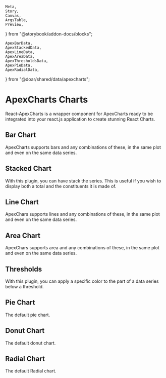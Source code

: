     Meta,
    Story,
    Canvas,
    ArgsTable,
    Preview,
} from "@storybook/addon-docs/blocks";


    ApexBarData,
    ApexStackedData,
    ApexLineData,
    ApexAreaData,
    ApexThresholdsData,
    ApexPieData,
    ApexRadialData,
} from "@doar/shared/data/apexcharts";

<Meta title="Charts/ApexCharts" />

# ApexCharts Charts

<p class="sbdocs-desc">
    React-ApexCharts is a wrapper component for ApexCharts ready to be
    integrated into your react.js application to create stunning React Charts.
</p>

## Bar Chart

ApexCharts supports bars and any combinations of these, in the same plot and even on the same data series.

<Preview withToolbar>
    <Story name="Bar Chart">
        <ApexBarChart
            options={ApexBarData.options}
            series={ApexBarData.series}
            height="350px"
            width="100%"
        />
    </Story>
</Preview>

## Stacked Chart

With this plugin, you can have stack the series. This is useful if you wish to display both a total and the constituents it is made of.

<Preview withToolbar>
    <Story name="Stacked Chart">
        <ApexBarChart
            options={ApexStackedData.options}
            series={ApexStackedData.series}
            height="350px"
            width="100%"
        />
    </Story>
</Preview>

## Line Chart

ApexChars supports lines and any combinations of these, in the same plot and even on the same data series.

<Preview withToolbar>
    <Story name="Line Chart">
        <ApexLineChart
            options={ApexLineData.options}
            series={ApexLineData.series}
            height="350px"
            width="100%"
        />
    </Story>
</Preview>

## Area Chart

ApexChars supports area and any combinations of these, in the same plot and even on the same data series.

<Preview withToolbar>
    <Story name="Area Chart">
        <ApexAreaChart
            options={ApexAreaData.options}
            series={ApexAreaData.series}
            height="350px"
            width="100%"
        />
    </Story>
</Preview>

## Thresholds

With this plugin, you can apply a specific color to the part of a data series below a threshold.

<Preview withToolbar>
    <Story name="Thresholds">
        <ApexBarChart
            options={ApexThresholdsData.options}
            series={ApexThresholdsData.series}
            height="350px"
            width="100%"
        />
    </Story>
</Preview>

## Pie Chart

The default pie chart.

<Preview withToolbar>
    <Story name="Pie Chart">
        <ApexPieChart
            options={ApexPieData.options}
            series={ApexPieData.series}
            height={300}
            width={510}
        />
    </Story>
</Preview>

## Donut Chart

The default donut chart.

<Preview withToolbar>
    <Story name="Donut Chart">
        <ApexDonutChart
            options={ApexPieData.options}
            series={ApexPieData.series}
            width={510}
            height={300}
        />
    </Story>
</Preview>

## Radial Chart

The default Radial chart.

<Preview withToolbar>
    <Story name="Radial Chart">
        <ApexRadialChart
            options={ApexRadialData.options}
            series={ApexRadialData.series}
            width={510}
            height={300}
        />
    </Story>
</Preview>
